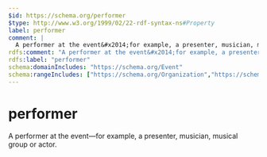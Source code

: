 ```yaml
---
$id: https://schema.org/performer
$type: http://www.w3.org/1999/02/22-rdf-syntax-ns#Property
label: performer
comment: |
  A performer at the event&#x2014;for example, a presenter, musician, musical group or actor.
rdfs:comment: "A performer at the event&#x2014;for example, a presenter, musician, musical group or actor."
rdfs:label: "performer"
schema:domainIncludes: "https://schema.org/Event"
schema:rangeIncludes: ["https://schema.org/Organization","https://schema.org/Person"]
---
```


# performer

A performer at the event&#x2014;for example, a presenter, musician, musical group or actor.

